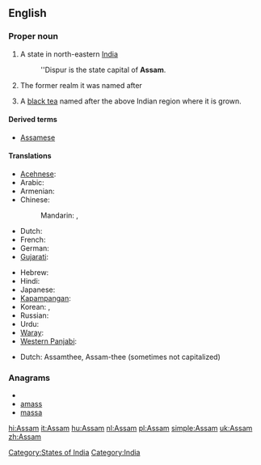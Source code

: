 {{wikipedia}}
==English==

===Proper noun===
{{en-proper noun}}

# A state in north-eastern [[India]]
#: ''Dispur is the state capital of '''Assam'''.
# {{history}} The former realm it was named after
# A [[black tea]] named after the above Indian region where it is grown.
{{wikipedia|Assam tea}}

====Derived terms====
* [[Assamese]]

====Translations====
{{trans-top|Assam, India}}
* [[Acehnese]]: {{tø|ace|Assam}}
* Arabic: {{t|ar|أسام|m|tr='asaam}}
* Armenian: {{t|hy|Ասսամ|tr=Assam}}
* Chinese:
*: Mandarin: {{t|cmn|阿薩密邦|sc=Hani}},  {{t|cmn|阿萨密邦|tr=Āsàmì-bāng|sc=Hani}}
* Dutch: {{t+|nl|Assam|n}}
* French: {{t-|fr|Assam|n}}
* German: {{t-|de|Assam|n}}
* [[Gujarati]]: {{t|gu|આસામ|sc=Gujr|xs=Gujarati}}
{{trans-mid}}
* Hebrew: {{t|he|אסאם}}
* Hindi: {{t-|hi|आसाम|tr=āsām|xs=Hindi}}
* Japanese: {{t|ja|アッサム州|tr=Assamu-shū}}
* [[Kapampangan]]: {{tø|pam|Assam}}
* Korean: {{t|ko|아삼 주|tr=Asam ju}},  {{t|ko|아삼|tr=Asam}}
* Russian: {{t|ru|Ассам|m|tr=Assám}}
* Urdu: {{t|ur|آسام|tr=āsām|xs=Urdu}}
* [[Waray]]: {{tø|war|Assam}}
* [[Western Panjabi]]: {{tø|pnb|آسام}}
{{trans-bottom}}

{{trans-top|Black tea}}
* Dutch: Assamthee, Assam-thee (sometimes not capitalized)
{{trans-mid}}
{{trans-bottom}}

===Anagrams===
* {{alphagram|aamss}}
* [[amass#English|amass]]
* [[massa#English|massa]]

[[Category:States of India]]
[[Category:India]]

[[hi:Assam]]
[[it:Assam]]
[[hu:Assam]]
[[nl:Assam]]
[[pl:Assam]]
[[simple:Assam]]
[[uk:Assam]]
[[zh:Assam]]